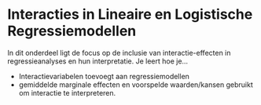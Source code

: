 # Interacties in Lineaire en Logistische Regressiemodellen

In dit onderdeel ligt de focus op de inclusie van interactie-effecten in regressieanalyses en hun interpretatie. Je leert hoe je...

-   Interactievariabelen toevoegt aan regressiemodellen
-   gemiddelde marginale effecten en voorspelde waarden/kansen gebruikt om interactie te interpreteren.
